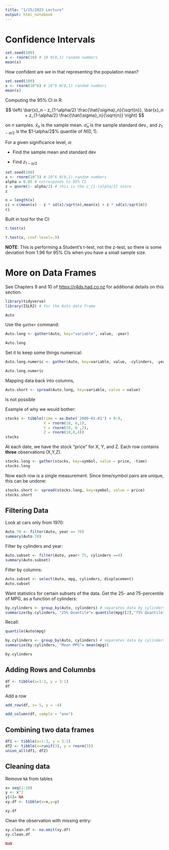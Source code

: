 ```yaml
---
title: "1/25/2023 Lecture"
output: html_notebook
---
```


# Confidence Intervals

```r
set.seed(100)
x <- rnorm(10) # 10 N(0,1) random numbers
mean(x)
```

How confident are we in that representing the population mean?

```r
set.seed(100)
x <- rnorm(10^6) # 10^6 N(0,1) random numbers
mean(x)
```

Computing the 95% CI in R:

$$
\left( \bar{x}_n - z_{1-\alpha/2} \frac{\hat{\sigma}_n}{\sqrt{n}}, \bar{x}_n + z_{1-\alpha/2} \frac{\hat{\sigma}_n}{\sqrt{n}} \right)
$$

on $n$ samples. $\bar{x}_n$ is the sample mean. $\hat{\sigma}_n$ is the sample standard dev., and $z_{1-\alpha/2}$ is the \$1-\\alpha/2\$% quantile of $N(0,1)$.

For a given significance level, $\alpha$:

-   Find the sample mean and standard dev

-   Find $z_{1-\alpha/2}$

```r
set.seed(100)
x <- rnorm(10^3) # 10^6 N(0,1) random numbers
alpha = 0.05 # corresponds to 95% CI
z = qnorm(1- alpha/2) # this is the z_{1-\alpha/2} score
z

```

```r
n = length(x)
ci = c(mean(x) - z * sd(x)/sqrt(n),mean(x) + z * sd(x)/sqrt(n))
ci
```

Built in tool for the CI:

```r
t.test(x)
```

```r
t.test(x, conf.level=.9)
```

**NOTE**: This is performing a Student's t-test, not the z-test, so there is some deviation from 1.96 for 95% CIs when you have a small sample size.

# More on Data Frames

See Chapters 9 and 10 of <https://r4ds.had.co.nz> for additional details on this section.

```r
library(tidyverse)
library(ISLR2) # for the Auto data frame
```

```r
Auto
```

Use the `gather` command:

```r
Auto.long <- gather(Auto, key="variable", value, -year)
```

```r
Auto.long
```

Set it to keep some things numerical:

```r

Auto.long.numeric <- gather(Auto, key=variable, value, -cylinders, -year, -origin)
```

```r
Auto.long.numeric
```

Mapping data back into columns,

```r
Auto.short <- spread(Auto.long, key=variable, value = value)
```

Is not possible

Example of why we would bother:

```r
stocks <- tibble(time = as.Date('2009-01-01') + 0:9, 
                 X = rnorm(10, 0,1), 
                 Y = rnorm(10, 0 ,2),
                 Z = rnorm(10,0,4))
stocks
```

At each date, we have the stock "price" for X, Y, and Z. Each row contains **three** observations (X,Y,Z).

```r
stocks.long <- gather(stocks, key=symbol, value = price, -time)
stocks.long
```

Now each row is a single measurement. Since time/symbol pairs are unique, this can be undone:

```r
stocks.short <- spread(stocks.long, key=symbol, value = price)
stocks.short
```

## Filtering Data

Look at cars only from 1970:

```r
Auto.70 <- filter(Auto, year == 70)
summary(Auto.70)
```

Filter by cylinders and year:

```r
Auto.subset <- filter(Auto, year> 75, cylinders ==4)
summary(Auto.subset)
```

Filter by columns:

```r
Auto.subset <- select(Auto, mpg, cylinders, displacement)
Auto.subset
```

Want statistics for certain subsets of the data. Get the 25- and 75-percentile of MPG, as a function of cylinders:

```r
by.cylinders <- group_by(Auto, cylinders) # separates data by cylinders factor
summarize(by.cylinders, "25% Quantile"= quantile(mpg)[2],"75% Quantile"=quantile(mpg)[4])
```

Recall:

```r
quantile(Auto$mpg)
```

```r
by.cylinders <- group_by(Auto, cylinders) # separates data by cylinders factor
summarize(by.cylinders, "Mean MPG"= mean(mpg))
```

```r
by.cylinders
```

## Adding Rows and Columnbs

```r
df <- tibble(x=1:3, y = 3:1)
df
```

Add a row

```r
add_row(df, x= 5, y = -4)
```

```r
add_column(df, sample = "one")
```

## Combining two data frames

```r
df1 <- tibble(x=1:3, y = 3:1)
df2 <- tibble(x=runif(3), y = rnorm(3))
union_all(df1, df2)
```

## Cleaning data

Remove `NA` from tables

```r
x= seq(1:10)
y <- x^2
y[4]= NA
xy.df <- tibble(x=x,y=y)
```

```r
xy.df
```

Clean the observation with missing entry:

```r
xy.clean.df <- na.omit(xy.df)
xy.clean.df
```

```r
NaN
```
